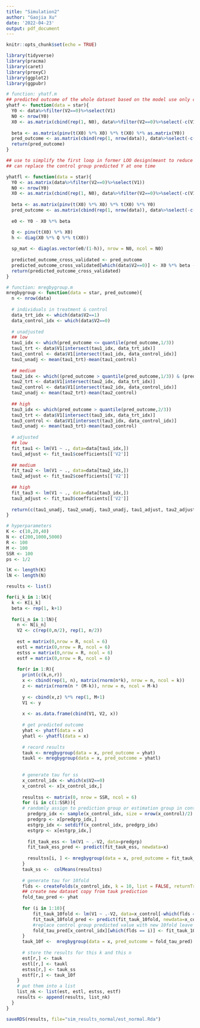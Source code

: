 ```yaml
---
title: "Simulation2"
author: "Gaojia Xu"
date: '2022-04-23'
output: pdf_document
---
```


```r
knitr::opts_chunk$set(echo = TRUE)
```

```r
library(tidyverse)
library(pracma)
library(caret)
library(proxyC)
library(ggplot2)
library(ggpubr)
```


```r
# function: yhatf.m
## predicted outcome of the whole dataset based on the model use only control group
yhatf <- function(data = star){
  Y0 <- data%>%filter(V2==0)%>%select(V1)
  N0 <- nrow(Y0)
  X0 <- as.matrix(cbind(rep(1, N0), data%>%filter(V2==0)%>%select(-c(V1,V2))))
  
  beta <- as.matrix(pinv(t(X0) %*% X0) %*% t(X0) %*% as.matrix(Y0))
  pred_outcome <- as.matrix(cbind(rep(1, nrow(data)), data%>%select(-c(V1,V2)))) %*% beta
  return(pred_outcome)
}

## use to simplify the first loop in former LOO design(meant to reduce overfitting--use LOO samples to predict Y of the leaved sample)
## can replace the control group predicted Y at one time

yhatfl <- function(data = star){
  Y0 <- as.matrix(data%>%filter(V2==0)%>%select(V1))
  N0 <- nrow(Y0)
  X0 <- as.matrix(cbind(rep(1, N0), data%>%filter(V2==0)%>%select(-c(V1,V2))))
  
  beta <- as.matrix(pinv(t(X0) %*% X0) %*% t(X0) %*% Y0)
  pred_outcome <- as.matrix(cbind(rep(1, nrow(data)), data%>%select(-c(V1,V2)))) %*% beta
  
  e0 <- Y0 - X0 %*% beta

  Q <- pinv(t(X0) %*% X0)
  h <- diag(X0 %*% Q %*% t(X0))
  
  sp_mat <- diag(as.vector(e0/(1-h)), nrow = N0, ncol = N0)
    
  predicted_outcome_cross_validated <- pred_outcome
  predicted_outcome_cross_validated[which(data$V2==0)] <- X0 %*% beta - diag(X0 %*% Q %*% t(X0) %*% sp_mat)
  return(predicted_outcome_cross_validated)
}
```


```r
# function: mregbygroup.m
mregbygroup <- function(data = star, pred_outcome){
  n <- nrow(data)
  
  # individuals in treatment & control 
  data_trt_idx <- which(data$V2==1)
  data_control_idx <- which(data$V2==0)
  
  # unadjusted 
  ## low
  tau1_idx <- which(pred_outcome <= quantile(pred_outcome,1/3))
  tau1_trt <- data$V1[intersect(tau1_idx, data_trt_idx)]
  tau1_control <- data$V1[intersect(tau1_idx, data_control_idx)]
  tau1_unadj <- mean(tau1_trt)-mean(tau1_control)
  
  ## medium
  tau2_idx <- which((pred_outcome > quantile(pred_outcome,1/3)) & (pred_outcome <= quantile(pred_outcome,2/3)))
  tau2_trt <- data$V1[intersect(tau2_idx, data_trt_idx)]
  tau2_control <- data$V1[intersect(tau2_idx, data_control_idx)]
  tau2_unadj <- mean(tau2_trt)-mean(tau2_control)
  
  ## high
  tau3_idx <- which(pred_outcome > quantile(pred_outcome,2/3))
  tau3_trt <- data$V1[intersect(tau3_idx, data_trt_idx)]
  tau3_control <- data$V1[intersect(tau3_idx, data_control_idx)]
  tau3_unadj <- mean(tau3_trt)-mean(tau3_control)
  
  # adjusted
  ## low
  fit_tau1 <- lm(V1 ~ ., data=data[tau1_idx,])
  tau1_adjust <- fit_tau1$coefficients[['V2']]
  
  ## medium
  fit_tau2 <- lm(V1 ~ ., data=data[tau2_idx,])
  tau2_adjust <- fit_tau2$coefficients[['V2']]
  
  ## high
  fit_tau3 <- lm(V1 ~ ., data=data[tau3_idx,])
  tau3_adjust <- fit_tau3$coefficients[['V2']]
  
  return(c(tau1_unadj, tau2_unadj, tau3_unadj, tau1_adjust, tau2_adjust, tau3_adjust))
}
```

```r
# hyperparameters
K <- c(10,20,40)
N <- c(200,1000,5000)
R <- 100
M <- 100
SSR <- 100
ps <- 1/2

lK <- length(K)
lN <- length(N)

results <- list()
```

```r
for(i_k in 1:lK){
  k <- K[i_k]
  beta <- rep(1, k+1)
  
  for(i_n in 1:lN){
    n <- N[i_n]
    V2 <- c(rep(0,n/2), rep(1, n/2))
    
    est = matrix(0,nrow = R, ncol = 6)
    estl = matrix(0,nrow = R, ncol = 6)
    estss = matrix(0,nrow = R, ncol = 6)
    estf = matrix(0,nrow = R, ncol = 6)
    
    for(r in 1:R){
      print(c(k,n,r))
      x <- cbind(rep(1, n), matrix(rnorm(n*k), nrow = n, ncol = k))
      z <- matrix(rnorm(n * (M-k)), nrow = n, ncol = M-k)
      
      y <- cbind(x,z) %*% rep(1, M+1)
      V1 <- y
      
      x <- as.data.frame(cbind(V1, V2, x))
      
      # get predicted outcome
      yhat <- yhatf(data = x)
      yhatl <- yhatfl(data = x)
      
      # record results
      tauk <- mregbygroup(data = x, pred_outcome = yhat)
      taukl <- mregbygroup(data = x, pred_outcome = yhatl)
      
      
      # generate tau for ss
      x_control_idx <- which(x$V2==0)
      x_control <- x[x_control_idx,]
  
      resultss <- matrix(0, nrow = SSR, ncol = 6)
      for (i in c(1:SSR)){
      # randomly assign to prediction group or estimation group in control data
        predgrp_idx <- sample(x_control_idx, size = nrow(x_control)/2)
        predgrp <- x[predgrp_idx,]
        estgrp_idx <- setdiff(x_control_idx, predgrp_idx)
        estgrp <- x[estgrp_idx,]
        
        fit_tauk_ess <- lm(V1 ~ .-V2, data=predgrp)
        fit_tauk_ess_pred <- predict(fit_tauk_ess, newdata=x)
        
        resultss[i, ] <- mregbygroup(data = x, pred_outcome = fit_tauk_ess_pred[-predgrp_idx])
      }
      tauk_ss <-  colMeans(resultss)
      
      # generate tau for 10fold
      flds <- createFolds(x_control_idx, k = 10, list = FALSE, returnTrain = FALSE)
      ## create new dataset copy from tauk prediction
      fold_tau_pred <- yhat
      
      for (i in 1:10){
          fit_tauk_10fold <- lm(V1 ~ .-V2, data=x_control[-which(flds == i),])
          fit_tauk_10fold_pred <- predict(fit_tauk_10fold, newdata=x_control[which(flds == i),])
          #replace control group predicted value with new 10fold leave out predicted value, keep treatment group predicted value unchanged
          fold_tau_pred[x_control_idx][which(flds == i)] <- fit_tauk_10fold_pred
      }
      tauk_10f <-  mregbygroup(data = x, pred_outcome = fold_tau_pred)
      
      # store the results for this k and this n
      est[r,] <- tauk
      estl[r,] <- taukl
      estss[r,] <- tauk_ss
      estf[r,] <- tauk_10f
    }
    # put them into a list
    list_nk <- list(est, estl, estss, estf)
    results <- append(results, list_nk)
  }
}
```

```r
saveRDS(results, file="sim_results_normal/est_normal.Rda")
```








